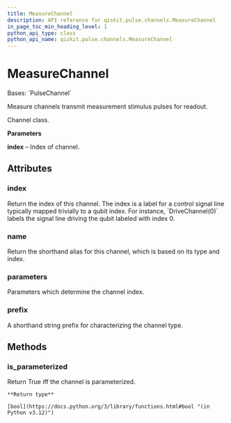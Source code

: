 ```yaml
---
title: MeasureChannel
description: API reference for qiskit.pulse.channels.MeasureChannel
in_page_toc_min_heading_level: 1
python_api_type: class
python_api_name: qiskit.pulse.channels.MeasureChannel
---
```


# MeasureChannel

<Class id="qiskit.pulse.channels.MeasureChannel" isDedicatedPage={true} github="https://github.com/Qiskit/qiskit/tree/main/qiskit/pulse/channels.py#L183-L186" signature="qiskit.pulse.channels.MeasureChannel(*args, **kwargs)" modifiers="class">
  Bases: `PulseChannel`

  Measure channels transmit measurement stimulus pulses for readout.

  Channel class.

  **Parameters**

  **index** – Index of channel.

  ## Attributes

  ### index

  <Attribute id="qiskit.pulse.channels.MeasureChannel.index">
    Return the index of this channel. The index is a label for a control signal line typically mapped trivially to a qubit index. For instance, `DriveChannel(0)` labels the signal line driving the qubit labeled with index 0.
  </Attribute>

  ### name

  <Attribute id="qiskit.pulse.channels.MeasureChannel.name">
    Return the shorthand alias for this channel, which is based on its type and index.
  </Attribute>

  ### parameters

  <Attribute id="qiskit.pulse.channels.MeasureChannel.parameters">
    Parameters which determine the channel index.
  </Attribute>

  ### prefix

  <Attribute id="qiskit.pulse.channels.MeasureChannel.prefix" attributeTypeHint="str | None" attributeValue="'m'">
    A shorthand string prefix for characterizing the channel type.
  </Attribute>

  ## Methods

  ### is\_parameterized

  <Function id="qiskit.pulse.channels.MeasureChannel.is_parameterized" github="https://github.com/Qiskit/qiskit/tree/main/qiskit/pulse/channels.py#L135-L137" signature="is_parameterized()">
    Return True iff the channel is parameterized.

    **Return type**

    [bool](https://docs.python.org/3/library/functions.html#bool "(in Python v3.12)")
  </Function>
</Class>

